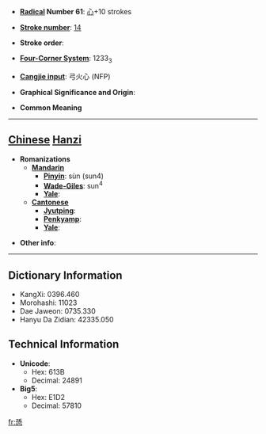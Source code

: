 * '''[[Wiktionary:Chinese radical index| Radical]] Number 61''': [[Wiktionary:Chinese radical index 心|心]]+10 strokes

* '''[[Wiktionary:Chinese total strokes index|Stroke number]]''': [[Wiktionary:Chinese total strokes index 14|14]]

* '''Stroke order''': 

* '''[[Wiktionary:Chinese four corner index|Four-Corner System]]''': 1233<sub>3</sub>

* '''[[Wiktionary:Chinese Cangjie index|Cangjie input]]''': 弓火心 (NFP)

* '''Graphical Significance and Origin''': 

* '''Common Meaning'''

----

== [[Chinese]] [[Hanzi]] ==

* '''Romanizations'''
** '''[[Mandarin]]'''
*** '''[[Pinyin]]''': sùn (sun4)
*** '''[[Wade-Giles]]''': sun<sup>4</sup>
*** '''[[Yale]]''': 
** '''[[Cantonese]]'''
*** '''[[Jyutping]]''':
*** '''[[Penkyamp]]''': 
*** '''[[Yale]]''': 

* '''Other info''': 

----

== Dictionary Information ==

* KangXi: 0396.460
* Morohashi: 11023
* Dae Jaweon: 0735.330
* Hanyu Da Zidian: 42335.050

== Technical Information ==

* '''Unicode''':
** Hex: 613B
** Decimal: 24891
* '''Big5''':
** Hex: E1D2
** Decimal: 57810

[[fr:愻]]